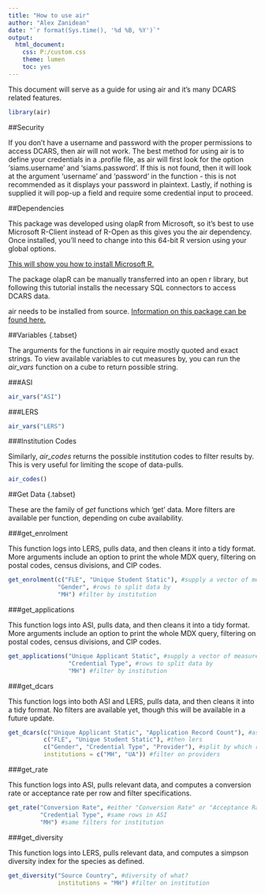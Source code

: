 ```yaml
---
title: "How to use air"
author: "Alex Zanidean"
date: "`r format(Sys.time(), '%d %B, %Y')`"
output:
  html_document:
    css: P:/custom.css
    theme: lumen
    toc: yes
---
```


This document will serve as a guide for using air and it's many DCARS related features.

```r
library(air)
```

##Security

If you don't have a username and password with the proper permissions to access DCARS, then air will not work. The best method for using air is to define your credentials in a .profile file, as air will first look for the option 'siams.username' and 'siams.password'. If this is not found, then it will look at the argument 'username' and 'password' in the function - this is not recommended as it displays your password in plaintext. Lastly, if nothing is supplied it will pop-up a field and require some credential input to proceed.


##Dependencies

This package was developed using olapR from Microsoft, so it's best to use Microsoft R-Client instead of R-Open as this gives you the air dependency. Once installed, you'll need to change into this 64-bit R version using your global options.

[This will show you how to install Microsoft R.](https://docs.microsoft.com/en-us/machine-learning-server/r-client/install-on-windows)

The package olapR can be manually transferred into an open r library, but following this tutorial installs the necessary SQL connectors to access DCARS data.

air needs to be installed from source. [Information on this package can be found here.](Q:\StrategicResearch\Rules and Procedures Folder\Checklists and procedures\Procedure Manual\Data Analysis\Pages\air-howto.html)

##Variables {.tabset}

The arguments for the functions in air require mostly quoted and exact strings. To view available variables to cut measures by, you can run the *air_vars* function on a cube to return possible string.

###ASI
```r
air_vars("ASI")
```

###LERS
```r
air_vars("LERS")
```

###Institution Codes

Similarly, *air_codes* returns the possible institution codes to filter results by. This is very useful for limiting the scope of data-pulls.

```r
air_codes()
```


##Get Data {.tabset}

These are the family of *get* functions which 'get' data. More filters are available per function, depending on cube availability.

###get_enrolment

This function logs into LERS, pulls data, and then cleans it into a tidy format. More arguments include an option to print the whole MDX query, filtering on postal codes, census divisions, and CIP codes.

```r
get_enrolment(c("FLE", "Unique Student Static"), #supply a vector of measures
              "Gender", #rows to split data by
              "MH") #filter by institution
```

###get_applications

This function logs into ASI, pulls data, and then cleans it into a tidy format. More arguments include an option to print the whole MDX query, filtering on postal codes, census divisions, and CIP codes.

```r
get_applications("Unique Applicant Static", #supply a vector of measures
                 "Credential Type", #rows to split data by
                 "MH") #filter by institution
```

###get_dcars

This function logs into both ASI and LERS, pulls data, and then cleans it into a tidy format. No filters are available yet, though this will be available in a future update.

```r
get_dcars(c("Unique Applicant Static", "Application Record Count"), #asi measures first
          c("FLE", "Unique Student Static"), #then lers
          c("Gender", "Credential Type", "Provider"), #split by which rows?
          institutions = c("MH", "UA")) #filter on providers
```

###get_rate

This function logs into ASI, pulls relevant data, and computes a conversion rate or acceptance rate per row and filter specifications.

```r
get_rate("Conversion Rate", #either "Conversion Rate" or "Acceptance Rate"
         "Credential Type", #same rows in ASI
         "MH") #same filters for institution
```

###get_diversity

This function logs into LERS, pulls relevant data, and computes a simpson diversity index for the species as defined.

```r
get_diversity("Source Country", #diversity of what?
              institutions = "MH") #filter on institution
```

